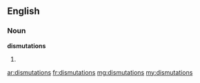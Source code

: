 ==English==

===Noun===
'''dismutations'''

# {{plural of|dismutation}}

[[ar:dismutations]]
[[fr:dismutations]]
[[mg:dismutations]]
[[my:dismutations]]